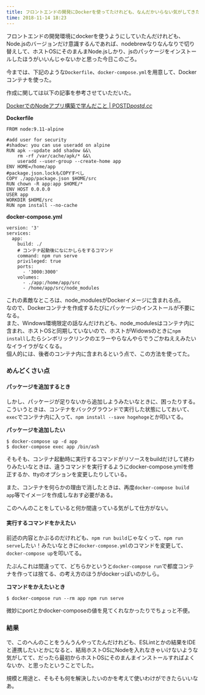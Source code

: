```yaml
---
title: フロントエンドの開発にDockerを使ってたけれども、なんだかいらない気がしてきた
time: 2018-11-14 18:23
---
```


フロントエンドの開発環境にdockerを使うようにしていたんだけれども、Node.jsのバージョンだけ意識するんであれば、nodebrewなりなんなりで切り替えして、ホストOSにそのまんまNode.jsしかり、jsのパッケージをインストールしたほうがいいんじゃないかと思った今日このごろ。

今までは、下記のような`Dockerfile`、`docker-compose.yml`を用意して、Dockerコンテナを使った。

作成に関しては以下の記事を参考させていただいた。

[DockerでのNodeアプリ構築で学んだこと | POSTD](https://postd.cc/lessons-building-node-app-docker/)<cite class="hatena-citation"><a href="https://postd.cc/lessons-building-node-app-docker/">postd.cc</a></cite>

**Dockerfile**

```
FROM node:9.11-alpine

#add user for security
#shadow: you can use useradd on alpine
RUN apk --update add shadow &&\
    rm -rf /var/cache/apk/* &&\
    useradd --user-group --create-home app
ENV HOME=/home/app
#package.json.lockもCOPYすべし
COPY ./app/package.json $HOME/src
RUN chown -R app:app $HOME/*
ENV HOST 0.0.0.0
USER app
WORKDIR $HOME/src
RUN npm install --no-cache
```

**docker-compose.yml**

```
version: '3'
services:
  app:
    build: ./
    # コンテナ起動後になにかしらをするコマンド
    command: npm run serve
    privileged: true
    ports:
      - '3000:3000'
    volumes:
      - ./app:/home/app/src
      - /home/app/src/node_modules
```

これの素敵なところは、node\_modulesがDockerイメージに含まれる点。  
なので、Dockerコンテナを作成するたびにパッケージのインストールが不要になる。  
また、Windows環境限定の話なんだけれども、node\_modulesはコンテナ内に含まれ、ホストOSと同期していないので、ホストがWidowsのときに`npm install`したらシンボリックリンクのエラーやらなんやらでうごかねええみたいなイライラがなくなる。   
個人的には、後者のコンテナ内に含まれるという点で、この方法を使ってた。

### めんどくさい点

#### パッケージを追加するとき

しかし、パッケージが足りないから追加しようみたいなときに、困ったりする。 こういうときは、コンテナをバックグラウンドで実行した状態にしておいて、`exec`でコンテナ内に入って、`npm install --save hogehoge`とか叩いてる。

**パッケージを追加したい**

```
$ docker-compose up -d app 
$ docker-compose exec app /bin/ash
```

そもそも、コンテナ起動時に実行するコマンドがリソースをbuildだけして終わりみたいなときは、違うコマンドを実行するようにdocker-compose.ymlを修正するか、ttyのオプションを変更したりしている。

また、コンテナを何らかの理由で消したときは、再度`docker-compose build app`等でイメージを作成しなおす必要がある。

このへんのことをしていると何か間違っている気がして仕方がない。

#### 実行するコマンドをかえたい

前述の内容とかぶるのだけれども、`npm run build`じゃなくって、`npm run serve`したい！みたいなときに`docker-compose.yml`のコマンドを変更して、`docker-compose up`を叩いてる。

たぶんこれは間違ってて、どちらかというと`docker-compose run`で都度コンテナを作っては捨てる、の考え方のほうがdockerっぽいのかしら。

**コマンドをかえたいとき**

```
$ docker-compose run --rm app npm run serve
```

微妙にportとかdocker-composeの値を見てくれなかったりでちょっと不便。

### 結果

で、このへんのことをうんうんやってたんだけれども、ESLintとかの結果をIDEと連携したいとかになると、結局ホストOSにNodeを入れなきゃいけないような気がしてて、だったら最初からホストOSにそのまんまインストールすればよくないか、と思ったということでした。

規模と用途と、そもそも何を解決したいのかを考えて使いわけができたらいいなあ。
